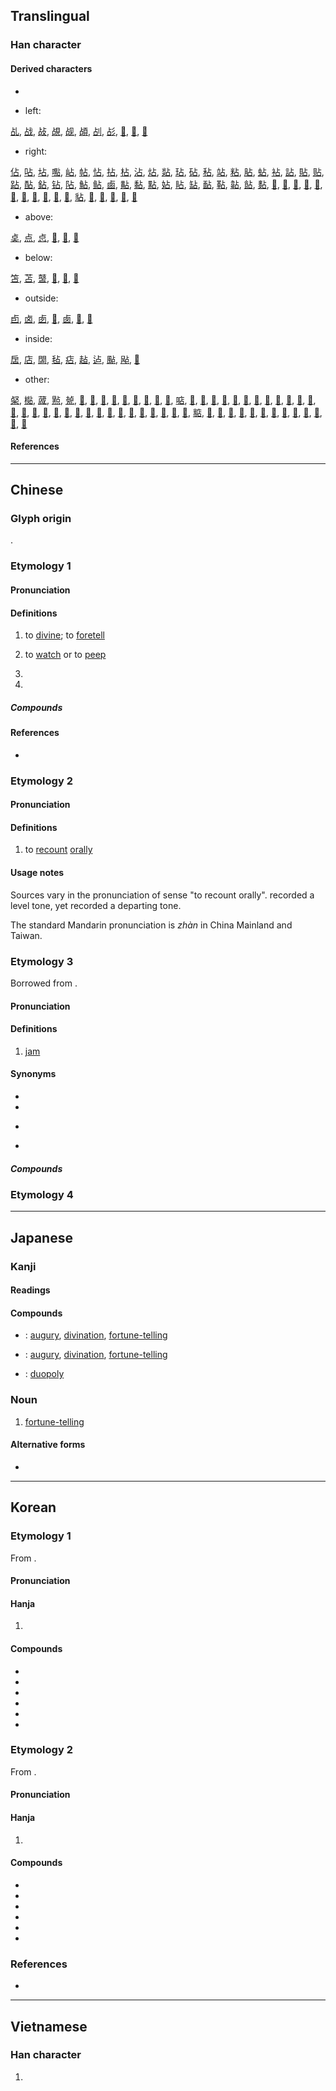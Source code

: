 {{also|佔}}
{{character info}}
==Translingual==
{{stroke order|type=animate}}

===Han character===
{{Han char|rn=25|rad=卜|as=03|sn=5|four=21600|canj=YR|ids=⿱[[卜|⺊]][[口]]}}

====Derived characters====
* {{l|mul|[[點]]([[点]], [[奌]]), [[店]], [[佔]], [[𢓕]], [[沾]], [[笘]], [[苫]], [[坫]], [[战]], [[粘]], [[砧]], [[拈]], [[毡]], [[鉆]]([[钻]]), [[玷]], [[貼]]([[贴]]), [[黏]], [[阽]], [[帖]], [[扂]], [[颭]]([[飐]]), [[鮎]]([[鲇]]), [[𡱇]], [[痁]], [[𨱬]], [[㚲]], [[趈]], [[迠]], [[炶]], [[煔]], [[枮]]}}

* left:
[[乩]], [[战]], [[敁]], [[覘]], [[觇]], [[頕]], [[㓠]], [[㣌]], [[𡖡]], [[𢧗]], [[𤿝]]

* right:
[[佔]], [[呫]], [[坫]], [[嚸]], [[岾]], [[帖]], [[怗]], [[拈]], [[枮]], [[沾]], [[炶]], [[煔]], [[玷]], [[砧]], [[秥]], [[站]], [[粘]], [[胋]], [[蛅]], [[袩]], [[詀]], [[貼]], [[贴]], [[跕]], [[酟]], [[鉆]], [[钻]], [[阽]], [[鮎]], [[鲇]], [[鹵]], [[黇]], [[黏]], [[點]], [[㚲]], [[䀡]], [[䍄]], [[䩇]], [[䩞]], [[䪓]], [[䬯]], [[䴴]], [[𠕟]], [[𠸞]], [[𡖞]], [[𡖵]], [[𢓕]], [[𣩚]], [[𤘇]], [[𤝓]], [[𥿕]], [[𦕒]], [[𧮪]], [[𧲸]], [[𨱬]], [[𪉜]], [[𪎋]], [[𪕐]], [[𪖚]]

* above:
[[奌]], [[点]], [[㤐]], [[𠛤]], [[𠧳]], [[𠧹]]

* below:
[[笘]], [[苫]], [[䵿]], [[𦒻]], [[𦒾]], [[𩬑]]

* outside:
[[卣]], [[卤]], [[卥]], [[𠧚]], [[𠧧]], [[𠧪]], [[𠧸]]

* inside:
[[扂]], [[店]], [[䦓]], [[毡]], [[痁]], [[趈]], [[迠]], [[颭]], [[飐]], [[𡱇]]

* other:
[[梷]], [[檆]], [[蒧]], [[㸃]], [[㼭]], [[𠖣]], [[𠚝]], [[𠧱]], [[𠧴]], [[𠧵]], [[𠧷]], [[𠧺]], [[𠧾]], [[𠵑]], [[𠶧]], [[𡅴]], [[𡅾]], [[𡌐]], [[𡌽]], [[𡙏]], [[𢒦]], [[𢜋]], [[𢨟]], [[𢮸]], [[𢰷]], [[𣈔]], [[𣈘]], [[𣎀]], [[𣗴]], [[𣷀]], [[𣸾]], [[𣿤]], [[𤉽]], [[𤋒]], [[𤋧]], [[𤑰]], [[𤭥]], [[𥇞]], [[𥭔]], [[𥮒]], [[𥮠]], [[𥯎]], [[𥱱]], [[𥷠]], [[𥺦]], [[𦁦]], [[𦝿]], [[𦷙]], [[𧆗]], [[𧍈]], [[𧨼]], [[𨃊]], [[𩃅]], [[𩄷]], [[𩌓]], [[𩲦]], [[𩳨]], [[𪐇]]

====References====
{{Han ref|kx=0157.300|dkj=02780|dj=0361.190|hdz=10092.050|uh=5360}}

----

==Chinese==
{{zh-forms}}

===Glyph origin===
{{Han etym}}
{{Han compound|卜|口|ls=ic|t1=divination|t2=mouth}}.

===Etymology 1===

====Pronunciation====
{{zh-pron
|m=zhān
|c=zim1
|mn=chiam
|mn-t=ziam1/ziang1
|mn-t_note=ziang1 - Chenghai
|mc=1
|oc=y,1
|cat=v
}}

====Definitions====
{{zh-hanzi}}

# to [[divine]]; to [[foretell]]
# {{lb|zh|obsolete}} to [[watch]] or to [[peep]]
# {{n-g|Variant pronunciation of sense "to recount orally" below}}
# {{surname|zh}}

=====Compounds=====
{{attention|zh|get rid of those that mean "occupy"}}

{{zh-der|占上游|占頭籌|占驗|占斷|占上風|占拜|占為己有|占鰲頭|占地步|占花魁|占星|占親|占人|占夢|影占|占地盤|占風使帆|占星術|侵占罪|占課|占身|占鳳|占上|占強|占地|口占|占用|寡占|占場兒|占領|占有|占射|占卦|占卜|包占|吉占|占據|占房|占有權|侵占|占候|強占|獨占鼇頭|獨占|拜占庭|早占勿藥|稍占上風|獨占花魁|獨占鰲頭|獨占資本|搶占|標占|攻占|進占|竊占|鼇頭獨占|鵲巢鳩占|鳳占|鳩占鵲巢|鰲頭獨占|陰占|聯合獨占|霸占|竊占罪|占筮}}

====References====
* {{R:yue:mfccd}}

===Etymology 2===

====Pronunciation====
{{zh-pron
|m=zhàn
|c=zim3
|mn=chiàm
|mn-t=ziam3/ziang3
|mn-t_note=ziang3 - Chenghai
|mc=2
|oc=n,2
|cat=v
}}

====Definitions====
{{zh-hanzi}}

# to [[recount]] [[orally]]

====Usage notes====
Sources vary in the pronunciation of sense "to recount orally". ''{{w|Zhengzitong}}'' recorded a level tone, yet ''{{w|Zihui}}'' recorded a departing tone.

The standard Mandarin pronunciation is ''zhàn'' in China Mainland and Taiwan.

===Etymology 3===
Borrowed from {{bor|zh|en|jam}}.

====Pronunciation====
{{zh-pron
|c=zim1,zem1
|cat=n
}}

====Definitions====
{{zh-hanzi}}

# {{lb|zh|Cantonese}} [[jam]] {{gloss|type of fruit preserve}}

====Synonyms====
* {{zh-l|果醬}}
* {{zh-l|果子醬}}
* {{q|Cantonese}} {{zh-l|果占}}
* {{q|Min Nan}} {{zh-l|苒}}

=====Compounds=====
{{zh-der|果占}}

===Etymology 4===
{{zh-see|佔}}

{{zh-cat|Beginning}}

----

==Japanese==

===Kanji===
{{ja-kanji|grade=c|rs=卜03}}

====Readings====
{{ja-readings
|goon=せん<せん<せむ
|kanon=せん<せん<せむ
|kun=し-める, うらな-う<うらな-ふ, うら-
}}

====Compounds====
{{der-top|Compounds}}
* {{ja-r|占%卜|せん%ぼく}}: [[augury]], [[divination]], [[fortune-telling]]
* {{ja-r|卜%占|ぼく%せん}}: [[augury]], [[divination]], [[fortune-telling]]
* {{ja-r|複%占|ふく%せん}}: [[duopoly]]
{{der-bottom}}

===Noun===
{{ja-kanjitab|うら|yomi=k}}

{{ja-noun|うら}}

# {{lb|ja|archaic|sort=うら}} [[fortune-telling]]

====Alternative forms====
* {{l|ja|卜}}

----

==Korean==

===Etymology 1===
From {{der|ko|ltc|sort=점|-}} {{ltc-l|占|id=2}}.

{{collapse|
* {{hanja-dongguk|졈〮|cyém}}
|Historical readings
|bg=#FFFFFF}}

====Pronunciation====
{{ko-hanja-pron|점}}

====Hanja====
{{ko-hanja-search}}
{{ko-hanja|차지하다|차지할|점}}

# {{hanja form of|점|to [[hold]]; to [[occupy]]}}

====Compounds====
{{der-top3|Compounds}}
* {{ko-l|점거|占據}}
* {{ko-l|점득|占得}}
* {{ko-l|점령|占領}}
* {{ko-l|점유|占有}}
* {{ko-l|독점|獨占}}
* {{ko-l|매점|買占}}
{{der-bottom}}

===Etymology 2===
From {{der|ko|ltc|sort=점|-}} {{ltc-l|占|id=1}}.

{{collapse|
* {{hanja-dongguk|졈|cyem}}
* {{hanja-hunmong|졈|cyem|雜語#하22A|hun=졈복〮 졈}}
* {{hanja-sinjeung|졈|cyem|hun=졈과 졈}}
|Historical readings
|bg=#FFFFFF}}

====Pronunciation====
{{ko-hanja-pron|점}}

====Hanja====
{{ko-hanja|점치다|점칠|점}}

# {{hanja form of|점|to [[augur#Verb|augur]]; to [[divine#Verb|divine]]}}

====Compounds====
{{der-top3|Compounds}}
* {{ko-l|점괘|占卦}}
* {{ko-l|점서|占書}}
* {{ko-l|점서|占筮}}
* {{ko-l|점술|占術}}
* {{ko-l|신점|[[divination]]|神占}}
* {{ko-l|점성술|占星術}}
{{der-bottom}}

===References===
* {{R:hanjadoc|982}}

----

==Vietnamese==

===Han character===
{{vi-readings|reading=[[Chiêm]], [[chăm]], [[chàm]], [[chễm]], [[chím]], [[chiếm]], [[giếm]], [[chầm]], [[chằm]], [[chem]], [[coi]], [[xem]]|rs=卜03}}

# {{rfdef|vi|sort=卜03}}